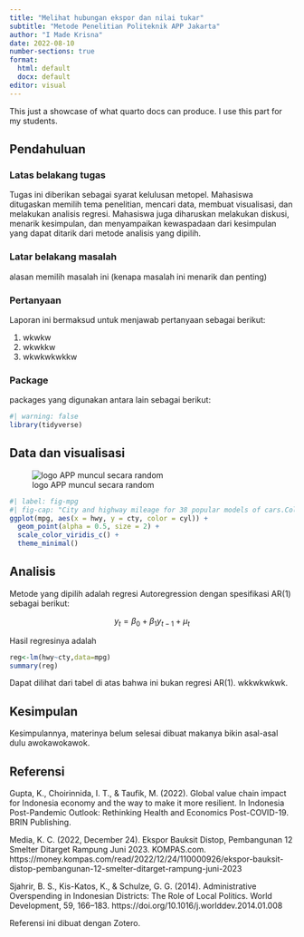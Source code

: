 ---
title: "Melihat hubungan ekspor dan nilai tukar"
subtitle: "Metode Penelitian Politeknik APP Jakarta"
author: "I Made Krisna"
date: 2022-08-10
number-sections: true
format:
  html: default
  docx: default
editor: visual
---

This just a showcase of what quarto docs can produce. I use this part for my students.

## Pendahuluan

### Latas belakang tugas

Tugas ini diberikan sebagai syarat kelulusan metopel. Mahasiswa ditugaskan memilih tema penelitian, mencari data, membuat visualisasi, dan melakukan analisis regresi. Mahasiswa juga diharuskan melakukan diskusi, menarik kesimpulan, dan menyampaikan kewaspadaan dari kesimpulan yang dapat ditarik dari metode analisis yang dipilih.

### Latar belakang masalah

alasan memilih masalah ini (kenapa masalah ini menarik dan penting)

### Pertanyaan

Laporan ini bermaksud untuk menjawab pertanyaan sebagai berikut:

1.  wkwkw
2.  wkwkkw
3.  wkwkwkwkkw

### Package

packages yang digunakan antara lain sebagai berikut:

```{r}
#| warning: false
library(tidyverse)
```

## Data dan visualisasi

![logo APP muncul secara random](poltekapp.jpg)

```{r}
#| label: fig-mpg
#| fig-cap: "City and highway mileage for 38 popular models of cars.Color by number of cylinders"
ggplot(mpg, aes(x = hwy, y = cty, color = cyl)) +
  geom_point(alpha = 0.5, size = 2) +
  scale_color_viridis_c() +
  theme_minimal()
```

## Analisis

Metode yang dipilih adalah regresi Autoregression dengan spesifikasi AR(1) sebagai berikut:

$$
y_{t}=\beta_0 + \beta_1 y_{t-1}+\mu_t
$$

Hasil regresinya adalah

```{r}
reg<-lm(hwy~cty,data=mpg)
summary(reg)
```

Dapat dilihat dari tabel di atas bahwa ini bukan regresi AR(1). wkkwkwkwk.

## Kesimpulan

Kesimpulannya, materinya belum selesai dibuat makanya bikin asal-asal dulu awokawokawok.

## Referensi

Gupta, K., Choirinnida, I. T., & Taufik, M. (2022). Global value chain impact for Indonesia economy and the way to make it more resilient. In Indonesia Post-Pandemic Outlook: Rethinking Health and Economics Post-COVID-19. BRIN Publishing.

Media, K. C. (2022, December 24). Ekspor Bauksit Distop, Pembangunan 12 Smelter Ditarget Rampung Juni 2023. KOMPAS.com. https://money.kompas.com/read/2022/12/24/110000926/ekspor-bauksit-distop-pembangunan-12-smelter-ditarget-rampung-juni-2023

Sjahrir, B. S., Kis-Katos, K., & Schulze, G. G. (2014). Administrative Overspending in Indonesian Districts: The Role of Local Politics. World Development, 59, 166–183. https://doi.org/10.1016/j.worlddev.2014.01.008

Referensi ini dibuat dengan Zotero.